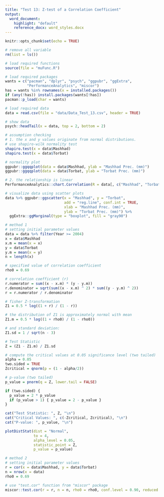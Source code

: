 ```yaml
---
title: "Test 13: Z-test of a Correlation Coefficient"
output:
  word_document:
    highlight: "default"
    reference_docx: word_styles.docx
---
```


```r
knitr::opts_chunk$set(echo = TRUE)
```

```r
# remove all variable
rm(list = ls())

# load required functions
source(file = "muFunc.R")

# load required packages
wants = c("pacman", "dplyr", "psych", "ggpubr", "ggExtra",
          "PerformanceAnalytics", "miscor")
has = wants %in% rownames(x = installed.packages())
if (any(!has)) install.packages(wants[!has])
pacman::p_load(char = wants)

# load required data
data = read.csv(file = "data/Data_Test_13.csv", header = TRUE)

# show data
psych::headTail(x = data, top = 2, bottom = 2)
```

```r
# assumption checking
# 1. the x and y values originate from normal distributions.
# use shapiro-wilk normality test
shapiro.test(x = data$Mashhad)
shapiro.test(x = data$Torbat)

# normality plot
ggpubr::ggqqplot(data = data$Mashhad, ylab = "Mashhad Prec. (mm)")
ggpubr::ggqqplot(data = data$Torbat, ylab = "Torbat Prec. (mm)")

# 2. the relationship is linear
PerformanceAnalytics::chart.Correlation(R = data[, c("Mashhad", "Torbat")])

# visualize data using scatter plots
data %>% ggpubr::ggscatter(x = "Mashhad", y = "Torbat",
                           add = "reg.line", conf.int = TRUE,
                           xlab = "Mashhad Prec. (mm)",
                           ylab = "Torbat Prec. (mm)") %>%
  ggExtra::ggMarginal(type = "boxplot", fill = "gray90")
```

```r
# method 1
# setting initial parameter values
data = data %>% filter(Year >= 2004)
x = data$Mashhad
x.m = mean(x = x)
y = data$Torbat
y.m = mean(x = y)
n = length(x)

# specified value of correlation coefficient
rho0 = 0.69

# correlation coefficient (r)
r.numerator = sum((x - x.m) * (y - y.m))
r.denominator = sqrt(sum((x - x.m) ^ 2) * sum((y - y.m) ^ 2))
r = r.numerator / r.denominator

# fisher Z-transformation
Z1 = 0.5 * log((1 + r) / (1 - r))

# the distribution of Z1 is approximately normal with mean
Z1.m = 0.5 * log((1 + rho0) / (1 - rho0))

# and standard deviation:
Z1.sd = 1 / sqrt(n - 3)

# Test Statistic
Z = (Z1 - Z1.m) / Z1.sd

# compute the critical values at 0.05 significance level (two tailed)
alpha = 0.05
two.sided = TRUE
Zcritical = qnorm(p = (1 - alpha/2))

# p-value (two tailed)
p_value = pnorm(q = Z, lower.tail = FALSE)

if (two.sided) {
  p_value = 2 * p_value
  if (p_value > 1) { p_value = 2 - p_value }
}

cat("Test Statistic: ", Z, "\n")
cat("Critical Values: ", c(-Zcritical, Zcritical), "\n")
cat("P-value: ", p_value, "\n")

plotDistStat(dist = "Normal",
             to = 4,
             alpha_level = 0.05,
             statistic_point = Z,
             p_value = p_value)

# method 2
# setting initial parameter values
r = cor(x = data$Mashhad, y = data$Torbat)
n = nrow(x = data)
rho0 = 0.69

# use "test.cor" function from "miscor" package
miscor::test.cor(r = r, n = n, rho0 = rho0, conf.level = 0.90, reduced = TRUE)
```
